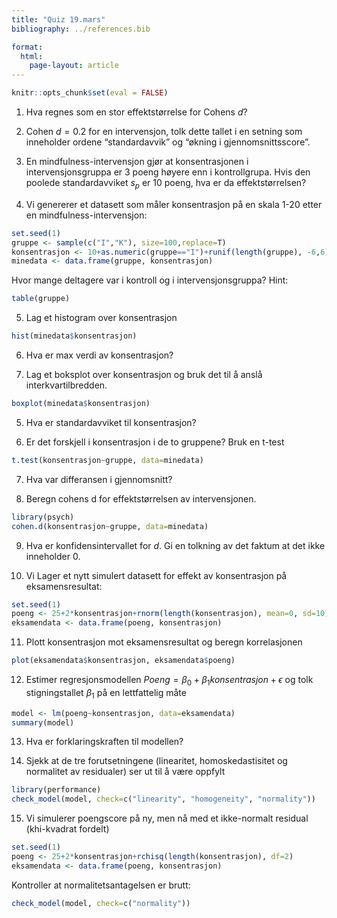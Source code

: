 ```yaml
---
title: "Quiz 19.mars"
bibliography: ../references.bib 

format: 
  html:
    page-layout: article
---
```


```r
knitr::opts_chunk$set(eval = FALSE)
```


1.  Hva regnes som en stor effektstørrelse for Cohens $d$?

2.  Cohen $d=0.2$ for en intervensjon, tolk dette tallet i en setning som inneholder ordene "standardavvik" og "økning i gjennomsnittsscore".

3.  En mindfulness-intervensjon gjør at konsentrasjonen i intervensjonsgruppa er 3 poeng høyere enn i kontrollgrupa. Hvis den poolede standardavviket $s_p$ er 10 poeng, hva er da effektstørrelsen?

4. Vi genererer et datasett som måler konsentrasjon på en skala 1-20 etter en mindfulness-intervensjon:

```r
set.seed(1)
gruppe <- sample(c("I","K"), size=100,replace=T)
konsentrasjon <- 10+as.numeric(gruppe=="I")+runif(length(gruppe), -6,6) %>% round(0)
minedata <- data.frame(gruppe, konsentrasjon)
```
Hvor mange deltagere var i kontroll og i intervensjonsgruppa? Hint:
```r
table(gruppe)
```

5. Lag et histogram over konsentrasjon
```r
hist(minedata$konsentrasjon)
```

6. Hva er max verdi av konsentrasjon?

5. Lag et boksplot over konsentrasjon og bruk det til å anslå interkvartilbredden.
```r
boxplot(minedata$konsentrasjon)
```

5. Hva er standardavviket til konsentrasjon? 


6. Er det forskjell i konsentrasjon i de to gruppene? Bruk en t-test
```r
t.test(konsentrasjon~gruppe, data=minedata)
```

7. Hva var differansen i gjennomsnitt?


8. Beregn cohens d for effektstørrelsen av intervensjonen. 
```r
library(psych)
cohen.d(konsentrasjon~gruppe, data=minedata)
```

9. Hva er konfidensintervallet for $d$. Gi en tolkning av det faktum at det ikke inneholder $0$.


10. Vi Lager et nytt simulert datasett for effekt av konsentrasjon på eksamensresultat:
```r
set.seed(1)
poeng <- 25+2*konsentrasjon+rnorm(length(konsentrasjon), mean=0, sd=10)
eksamendata <- data.frame(poeng, konsentrasjon)
```

11. Plott konsentrasjon mot eksamensresultat og beregn korrelasjonen
```r
plot(eksamendata$konsentrasjon, eksamendata$poeng)
```
12. Estimer regresjonsmodellen $Poeng=\beta_0+ \beta_1 konsentrasjon + \epsilon$ og tolk stigningstallet $\beta_1$ på en lettfattelig måte

```r
model <- lm(poeng~konsentrasjon, data=eksamendata)
summary(model)
```

13. Hva er forklaringskraften til modellen?

14. Sjekk at de tre forutsetningene (linearitet, homoskedastisitet og normalitet av residualer) ser ut til å være oppfylt

```r
library(performance)
check_model(model, check=c("linearity", "homogeneity", "normality"))
```
15. Vi simulerer poengscore på ny, men nå med et ikke-normalt residual (khi-kvadrat fordelt)
```r
set.seed(1)
poeng <- 25+2*konsentrasjon+rchisq(length(konsentrasjon), df=2)
eksamendata <- data.frame(poeng, konsentrasjon)
```
Kontroller at normalitetsantagelsen er brutt: 
```r
check_model(model, check=c("normality"))
```


